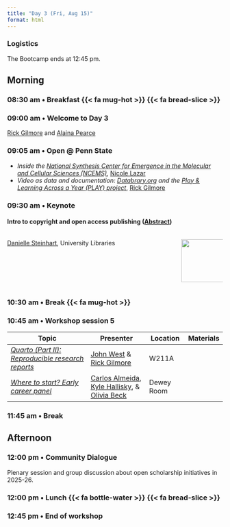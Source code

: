 ```yaml
---
title: "Day 3 (Fri, Aug 15)"
format: html
---
```


::: {.callout-important}
### Logistics
The Bootcamp ends at 12:45 pm.
:::

## Morning {- #day_3_am}

### 08:30 am • Breakfast {{< fa mug-hot >}} {{< fa bread-slice >}} {-}

### 09:00 am • Welcome to Day 3 {-}

[Rick Gilmore](directors.qmd#rick-gilmore) and [Alaina Pearce](directors.qmd#alaina-pearce)

### 09:05 am • Open @ Penn State

- *Inside the [National Synthesis Center for Emergence in the Molecular and Cellular Sciences (NCEMS)](https://ncems.psu.edu)*, [Nicole Lazar](program-committee.qmd#nicole-lazar)
- *Video as data and documentation: [Databrary.org](https://databrary.org) and the [Play & Learning Across a Year (PLAY) project](https://play-project.org)*, [Rick Gilmore](directors.qmd#rick-gilmore)

### 09:30 am • Keynote {-}

#### Intro to copyright and open access publishing ([Abstract](sessions.qmd#intro-to-copyright-and-open-access-publishing))

:::: {.columns}
::: {.column width=80%}
[Danielle Steinhart](presenters.qmd#danielle-steinhart), University Libraries
:::
::: {.column width=20%}
![](include/img/steinhart-danielle.jpg){width=100px height=100px}
:::
::::


### 10:30 am • Break {{< fa mug-hot >}} {-}

### 10:45 am • Workshop session 5 {- #day_3_am_session_5}

| Topic | Presenter | Location | Materials |
|--------------|----------|-------|------|
| [*Quarto (Part II): Reproducible research reports*](sessions.qmd#quarto-part-ii-reproducible-research-reports) |  [John West](program-committee.qmd#john-west) & [Rick Gilmore](directors.qmd#rick-gilmore) | W211A | | 
| [*Where to start? Early career panel*](sessions.qmd#where-to-start-open-science-for-early-career-researchers) | [Carlos Almeida](program-committee.qmd#carlos-freitas-almeida), [Kyle Hallisky](presenters.qmd#kyle-hallisky), & [Olivia Beck](presenters.qmd#olivia-beck) | Dewey Room |  |

### 11:45 am • Break {-}

## Afternoon {- #day_3_pm}

### 12:00 pm • Community Dialogue {-}

Plenary session and group discussion about open scholarship initiatives in 2025-26.

### 12:00 pm • Lunch {{< fa bottle-water >}} {{< fa bread-slice >}} {-}

### 12:45 pm • End of workshop {-}
